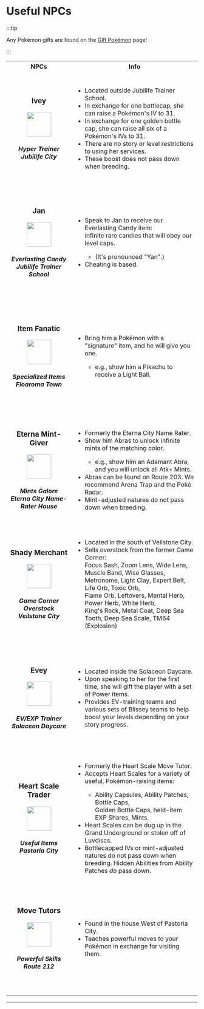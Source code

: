 
# Useful NPCs

:::tip

Any Pokémon gifts are found on the [Gift Pokémon](/special-events/gifts.mdx) page!

:::

<table>
 <tr>
    <th width="300">NPCs</th>
    <th width="700">Info</th>
  </tr>
  <tr><td align="center" height="300"><h3>Ivey</h3>    
        <img src="https://archives.bulbagarden.net/media/upload/f/f9/Dream_Bottle_Cap_Sprite.png" width="64px" />     
        <h5>Hyper Trainer<br/>
            Jubilife City</h5>     
      </td>
      <td><ul>
        <li>Located outside Jubilife Trainer School.</li>
        <li>In exchange for one bottlecap, she can raise a Pokémon's IV to 31.</li>
        <li>In exchange for one golden bottle cap, she can raise all six of a Pokémon's IVs to 31.</li>
        <li>There are no story or level restrictions to using her services.</li>
        <li>These boost does not pass down when breeding.</li>
        </ul>
      </td>
  </tr>
   <tr><td align="center" height="300"><h3>Jan</h3>    
        <img src="https://archives.bulbagarden.net/media/upload/0/02/Dream_Rare_Candy_Sprite.png" width="64px" />     
        <h5>Everlasting Candy<br/>
            Jubilife Trainer School</h5>     
      </td>
      <td><ul>
        <li>Speak to Jan to receive our Everlasting Candy item:<br/> infinite rare candies that will obey our level caps.</li>
       <ul><li>(It's pronounced "Yan".)</li></ul>
       <li>Cheating is based.</li>
        </ul>
      </td>
  </tr>
  <tr><td align="center" height="300"><h3>Item Fanatic</h3>    
        <img src="https://archives.bulbagarden.net/media/upload/9/9b/Dream_Light_Ball_Sprite.png" width="64px" />     
        <h5>Specialized Items<br/>
            Floaroma Town</h5>     
      </td>
      <td><ul>
        <li>Bring him a Pokémon with a "signature" item, and he will give you one.</li>
        <ul><li>e.g., show him a Pikachu to receive a Light Ball.</li></ul>
        </ul>
      </td>
  </tr>
  <tr><td align="center" height="300"><h3>Eterna Mint-Giver</h3>    
        <img src="https://www.serebii.net/itemdex/sprites/sv/seriousmint.png" width="64px" />     
        <h5>Mints Galore<br/>
            Eterna City Name-Rater House</h5>     
      </td>
      <td><ul>
        <li>Formerly the Eterna City Name Rater.</li>
        <li>Show him Abras to unlock infinite mints of the matching color.</li>
        <ul><li>e.g., show him an Adamant Abra, and you will unlock all Atk+ Mints.</li></ul>
        <li>Abras can be found on Route 203. We recommend Arena Trap and the Poké Radar.</li>
        <li>Mint-adjusted natures do not pass down when breeding.</li>
        </ul>
      </td>
  </tr>
 <tr><td align="center" height="300"><h3>Shady Merchant</h3>    
        <img src="https://archives.bulbagarden.net/media/upload/7/7c/Dream_Metronome_Sprite.png" width="64px" />     
        <h5>Game Corner Overstock<br/>
            Veilstone City</h5>     
      </td>
      <td><ul>
        <li>Located in the south of Veilstone City.</li>
       <li>Sells overstock from the former Game Corner:<br/>
       Focus Sash, Zoom Lens, Wide Lens, Muscle Band, Wise Glasses,<br/>
Metronome, Light Clay, Expert Belt, Life Orb, Toxic Orb,<br/>
Flame Orb, Leftovers, Mental Herb, Power Herb, White Herb,<br/>
King's Rock, Metal Coat, Deep Sea Tooth, Deep Sea Scale, TM64 (Explosion)<br/></li>
        </ul>
      </td>
  </tr>
  <tr><td align="center" height="300"><h3>Evey</h3>    
        <img src="https://archives.bulbagarden.net/media/upload/a/ac/Dream_Power_Lens_Sprite.png" width="64px" />     
        <h5>EV/EXP Trainer<br/>
            Solaceon Daycare</h5>     
      </td>
      <td><ul>
        <li>Located inside the Solaceon Daycare.</li>
       <li>Upon speaking to her for the first time, she will gift the player with a set of Power items.</li>
       <li>Provides EV-training teams and various sets of Blissey teams to help boost your levels depending on your story progress.</li>
        </ul>
      </td>
  </tr>
  <tr><td align="center" height="300"><h3>Heart Scale Trader</h3>    
        <img src="https://archives.bulbagarden.net/media/upload/9/9f/Dream_Heart_Scale_Sprite.png" width="64px" />     
        <h5>Useful Items<br/>
            Pastoria City</h5>     
      </td>
      <td><ul>
        <li>Formerly the Heart Scale Move Tutor.</li>
       <li>Accepts Heart Scales for a variety of useful, Pokémon-raising items:</li>
       <ul><li>Ability Capsules, Ability Patches, Bottle Caps,<br/> Golden Bottle Caps, held-item EXP Shares, Mints.</li></ul>
       <li>Heart Scales can be dug up in the Grand Underground or stolen off of Luvdiscs.</li>
       <li>Bottlecapped IVs or mint-adjusted natures do not pass down when breeding. Hidden Abilities from Ability Patches <i>do</i> pass down.</li>
        </ul>
      </td>
  </tr>
  <tr><td align="center" height="300"><h3>Move Tutors</h3>    
        <img src="https://raw.githubusercontent.com/TeamLumi/luminescent-team/main/static/img/TM.png" width="64px" />    
        <h5>Powerful Skills<br/>
            Route 212</h5>     
      </td>
      <td><ul>
        <li>Found in the house West of Pastoria City.</li>
       <li>Teaches powerful moves to your Pokémon in exchange for visiting them.</li>
        </ul>
      </td>
</table>
<hr />
